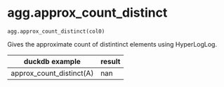 # agg.approx_count_distinct { #duckops.agg.approx_count_distinct }

`agg.approx_count_distinct(col0)`

Gives the approximate count of distintinct elements using HyperLogLog.

| duckdb example | result |
| -------------- | ------ |
| approx_count_distinct(A) | nan |
